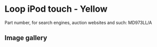 
# Loop iPod touch - Yellow

Part number, for search engines, auction websites and such: MD973LL/A

## Image gallery

<div style={{ width: "768px" }}>
  <GalleryComponent
    images={[
      {
        original: "/everysource/MD973.webp",
        thumbnail: "/everypreview/MD973.webp",
      },
      {
        original: "/everysource/MD973_AV1.webp",
        thumbnail: "/everypreview/MD973_AV1.webp",
      },
      {
        original: "/everysource/MD973_AV2.webp",
        thumbnail: "/everypreview/MD973_AV2.webp",
      },
      {
        original: "/everysource/MD973_AV3.webp",
        thumbnail: "/everypreview/MD973_AV3.webp",
      }
    ]}
  />
</div>